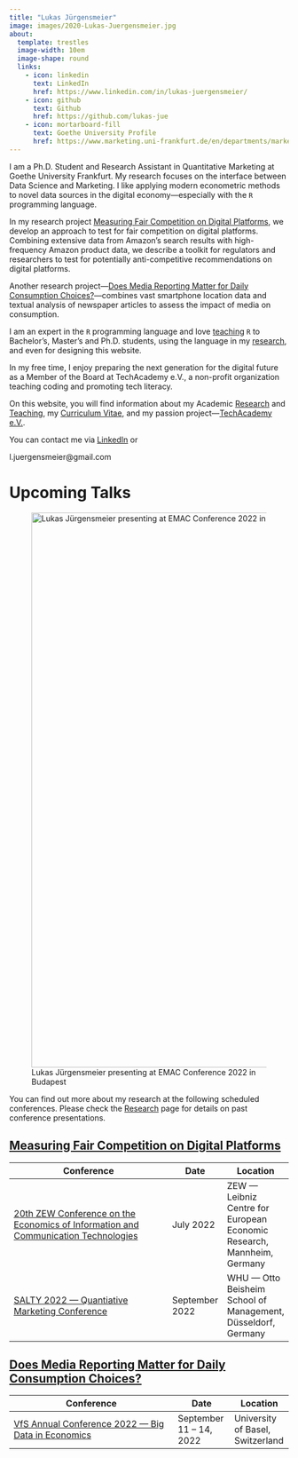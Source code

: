 ```yaml
---
title: "Lukas Jürgensmeier"
image: images/2020-Lukas-Juergensmeier.jpg
about:
  template: trestles
  image-width: 10em
  image-shape: round
  links:
    - icon: linkedin
      text: LinkedIn
      href: https://www.linkedin.com/in/lukas-juergensmeier/
    - icon: github
      text: Github
      href: https://github.com/lukas-jue
    - icon: mortarboard-fill
      text: Goethe University Profile
      href: https://www.marketing.uni-frankfurt.de/en/departments/marketing/professoren/skiera/team/doctoral-students/lukas-juergensmeier.html
---
```


I am a Ph.D. Student and Research Assistant in Quantitative Marketing at Goethe University Frankfurt. My research focuses on the interface between Data Science and Marketing. I like applying modern econometric methods to novel data sources in the digital economy---especially with the `R` programming language.

In my research project [Measuring Fair Competition on Digital Platforms](research.qmd#research.html#measuring-fair-competition-on-digital-platforms), we develop an approach to test for fair competition on digital platforms. Combining extensive data from Amazon's search results with high-frequency Amazon product data, we describe a toolkit for regulators and researchers to test for potentially anti-competitive recommendations on digital platforms.

Another research project---[Does Media Reporting Matter for Daily Consumption Choices?](https://lukas-juergensmeier.com/research.html#does-media-reporting-matter-for-daily-consumption-choices)---combines vast smartphone location data and textual analysis of newspaper articles to assess the impact of media on consumption.

I am an expert in the `R` programming language and love [teaching](teaching.qmd) `R` to Bachelor's, Master's and Ph.D. students, using the language in my [research](research.qmd), and even for designing this website.

In my free time, I enjoy preparing the next generation for the digital future as a Member of the Board at TechAcademy e.V., a non-profit organization teaching coding and promoting tech literacy.

On this website, you will find information about my Academic [Research](research.qmd) and [Teaching](teaching.qmd), my [Curriculum Vitae](curriculum-vitae.qmd), and my passion project---[TechAcademy e.V.](techacademy.qmd).

You can contact me via [LinkedIn](https://www.linkedin.com/in/lukas-juergensmeier/) or <span id="obf">

```{=html}
<script>document.getElementById("obf").innerHTML="<n uers=\"znvygb:y.whretrafzrvre@tznvy.pbz\" gnetrg=\"_oynax\">R-Znvy.</n>".replace(/[a-zA-Z]/g,function(c){return String.fromCharCode((c<="Z"?90:122)>=(c=c.charCodeAt(0)+13)?c:c-26);});document.body.appendChild(eo);</script>
```
<noscript>

[moc.liamg\@reiemsnegreuj.l]{style="unicode-bidi:bidi-override;direction:rtl;"}

</noscript>

</span>

# Upcoming Talks

![Lukas Jürgensmeier presenting at EMAC Conference 2022 in Budapest](images/2022-05-EMAC-Budapest-Lukas-Juergensmeier-Presentation.jpg){fig-alt="Lukas Jürgensmeier presenting at EMAC Conference 2022 in Budapest" width="1000"}

You can find out more about my research at the following scheduled conferences. Please check the [Research](research.qmd) page for details on past conference presentations.

## [Measuring Fair Competition on Digital Platforms](research.qmd#measuring-fair-competition-on-digital-platforms)

| Conference                                                                                                                                                                                                                                                                         | Date           | Location                                                                 |
|-----------------------------------------------|-------------|-------------|
| [20th ZEW Conference on the Economics of Information and Communication Technologies](https://www.zew.de/en/events-and-professional-training/detail/20th-zew-conference-on-the-economics-of-information-and-communication-technologies/3723?cHash=ad35d0cb7616bc26ea8d6603c5c1cd55) | July 2022      | ZEW --- Leibniz Centre for European Economic Research, Mannheim, Germany |
| [SALTY 2022 --- Quantiative Marketing Conference](https://www.whu.edu/en/faculty/marketing-and-sales-group/digital-marketing/salty/)                                                                                                                                               | September 2022 | WHU --- Otto Beisheim School of Management, Düsseldorf, Germany          |

## [Does Media Reporting Matter for Daily Consumption Choices?](research.qmd#does-media-reporting-matter-for-daily-consumption-choices)

| Conference                                                                                                       | Date                     | Location                         |
|------------------------------------------|---------------|---------------|
| [VfS Annual Conference 2022 --- Big Data in Economics](https://www.socialpolitik.de/en/termin/jahrestagung-2022) | September 11 -- 14, 2022 | University of Basel, Switzerland |
